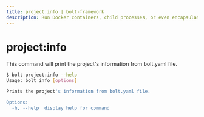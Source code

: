 ```yaml
---
title: project:info | bolt-framework
description: Run Docker containers, child processes, or even encapsulate your entire project within a VM, all under one unified API.
---
```



<Meta title="API Reference/CLI Reference/project:info" />

# project:info

This command will print the project's information from bolt.yaml file.

```bash
$ bolt project:info --help
Usage: bolt info [options]

Prints the project's information from bolt.yaml file.

Options:
  -h, --help  display help for command
```
